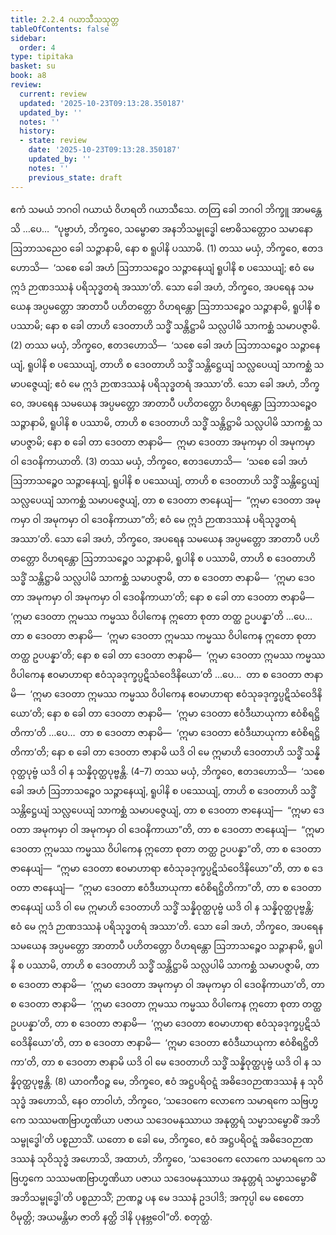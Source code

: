 ```yaml
---
title: 2.2.4 ဂယာသီသသုတ္တ
tableOfContents: false
sidebar:
  order: 4
type: tipitaka
basket: su
book: a8
review:
  current: review
  updated: '2025-10-23T09:13:28.350187'
  updated_by: ''
  notes: ''
  history:
  - state: review
    date: '2025-10-23T09:13:28.350187'
    updated_by: ''
    notes: ''
    previous_state: draft
---
```



<ReviewStatus review={frontmatter.review} showDetails={true} />

<HypothesisAnnotation frontmatter={frontmatter} />

<DynamicBreadcrumb />

<Division number="64" book="a8" e="ch" v="17" p="123">

<Paragraph number="652" book="a8">
ဧကံ သမယံ ဘဂဝါ ဂယာယံ ဝိဟရတိ ဂယာသီသေ. တတြ ခေါ ဘဂဝါ ဘိက္ခူ အာမန္တေသိ …ပေ…  “ပုဗ္ဗာဟံ, ဘိက္ခဝေ, သမ္ဗောဓာ အနဘိသမ္ဗုဒ္ဓေါ ဗောဓိသတ္တောဝ သမာနော ဩဘာသညေဝ ခေါ သဉ္ဇာနာမိ, နော စ ရူပါနိ ပဿာမိ. (1)
</Paragraph>

<Paragraph number="653" book="a8">
တဿ မယှံ, ဘိက္ခဝေ, ဧတဒဟောသိ—  ‘သစေ ခေါ အဟံ ဩဘာသဉ္စေဝ သဉ္ဇာနေယျံ ရူပါနိ စ ပဿေယျံ; ဧဝံ မေ ဣဒံ ဉာဏဒဿနံ ပရိသုဒ္ဓတရံ အဿာ’တိ.
</Paragraph>

<Paragraph number="654" book="a8">
သော ခေါ အဟံ, ဘိက္ခဝေ, အပရေန သမယေန အပ္ပမတ္တော အာတာပီ ပဟိတတ္တော ဝိဟရန္တော ဩဘာသဉ္စေဝ သဉ္ဇာနာမိ, ရူပါနိ စ ပဿာမိ; နော စ ခေါ တာဟိ ဒေဝတာဟိ သဒ္ဓိံ သန္တိဋ္ဌာမိ သလ္လပါမိ သာကစ္ဆံ သမာပဇ္ဇာမိ. (2)
</Paragraph>

<Paragraph number="655" book="a8">
တဿ မယှံ, ဘိက္ခဝေ, ဧတဒဟောသိ—  ‘သစေ ခေါ အဟံ ဩဘာသဉ္စေဝ သဉ္ဇာနေယျံ, ရူပါနိ စ ပဿေယျံ, တာဟိ စ ဒေဝတာဟိ သဒ္ဓိံ သန္တိဋ္ဌေယျံ သလ္လပေယျံ သာကစ္ဆံ သမာပဇ္ဇေယျံ; ဧဝံ မေ ဣဒံ ဉာဏဒဿနံ ပရိသုဒ္ဓတရံ အဿာ’တိ.
</Paragraph>

<Paragraph number="656" book="a8">
သော ခေါ အဟံ, ဘိက္ခဝေ, အပရေန သမယေန အပ္ပမတ္တော အာတာပီ ပဟိတတ္တော ဝိဟရန္တော ဩဘာသဉ္စေဝ သဉ္ဇာနာမိ, ရူပါနိ စ ပဿာမိ, တာဟိ စ ဒေဝတာဟိ သဒ္ဓိံ သန္တိဋ္ဌာမိ သလ္လပါမိ သာကစ္ဆံ သမာပဇ္ဇာမိ; နော စ ခေါ တာ ဒေဝတာ ဇာနာမိ—  ဣမာ ဒေဝတာ အမုကမှာ ဝါ အမုကမှာ ဝါ ဒေဝနိကာယာတိ. (3)
</Paragraph>

<Paragraph number="657" book="a8">
တဿ မယှံ, ဘိက္ခဝေ, ဧတဒဟောသိ—  ‘သစေ ခေါ အဟံ ဩဘာသဉ္စေဝ သဉ္ဇာနေယျံ, ရူပါနိ စ ပဿေယျံ, တာဟိ စ ဒေဝတာဟိ သဒ္ဓိံ သန္တိဋ္ဌေယျံ သလ္လပေယျံ သာကစ္ဆံ သမာပဇ္ဇေယျံ, တာ စ ဒေဝတာ ဇာနေယျံ—  “ဣမာ ဒေဝတာ အမုကမှာ ဝါ အမုကမှာ ဝါ ဒေဝနိကာယာ”တိ; ဧဝံ မေ ဣဒံ ဉာဏဒဿနံ ပရိသုဒ္ဓတရံ အဿာ’တိ.
</Paragraph>

<Paragraph number="658" book="a8">
သော ခေါ အဟံ, ဘိက္ခဝေ, အပရေန သမယေန အပ္ပမတ္တော အာတာပီ ပဟိတတ္တော ဝိဟရန္တော ဩဘာသဉ္စေဝ သဉ္ဇာနာမိ, ရူပါနိ စ ပဿာမိ, တာဟိ စ ဒေဝတာဟိ သဒ္ဓိံ သန္တိဋ္ဌာမိ သလ္လပါမိ သာကစ္ဆံ သမာပဇ္ဇာမိ, တာ စ ဒေဝတာ ဇာနာမိ—  ‘ဣမာ ဒေဝတာ အမုကမှာ ဝါ အမုကမှာ ဝါ ဒေဝနိကာယာ’တိ; နော စ ခေါ တာ ဒေဝတာ ဇာနာမိ—  ‘ဣမာ ဒေဝတာ ဣမဿ ကမ္မဿ ဝိပါကေန ဣတော စုတာ တတ္ထ ဥပပန္နာ’တိ …ပေ…  တာ စ ဒေဝတာ ဇာနာမိ—  ‘ဣမာ ဒေဝတာ ဣမဿ ကမ္မဿ ဝိပါကေန ဣတော စုတာ တတ္ထ ဥပပန္နာ’တိ; နော စ ခေါ တာ ဒေဝတာ ဇာနာမိ—  ‘ဣမာ ဒေဝတာ ဣမဿ ကမ္မဿ ဝိပါကေန ဧဝမာဟာရာ ဧဝံသုခဒုက္ခပ္ပဋိသံဝေဒိနိယော’တိ …ပေ…  တာ စ ဒေဝတာ ဇာနာမိ—  ‘ဣမာ ဒေဝတာ ဣမဿ ကမ္မဿ ဝိပါကေန ဧဝမာဟာရာ ဧဝံသုခဒုက္ခပ္ပဋိသံဝေဒိနိယော’တိ; နော စ ခေါ တာ ဒေဝတာ ဇာနာမိ—  ‘ဣမာ ဒေဝတာ ဧဝံဒီဃာယုကာ ဧဝံစိရဋ္ဌိတိကာ’တိ …ပေ…  တာ စ ဒေဝတာ ဇာနာမိ—  ‘ဣမာ ဒေဝတာ ဧဝံဒီဃာယုကာ ဧဝံစိရဋ္ဌိတိကာ’တိ; နော စ ခေါ တာ ဒေဝတာ ဇာနာမိ ယဒိ ဝါ မေ ဣမာဟိ ဒေဝတာဟိ သဒ္ဓိံ သန္နိဝုတ္ထပုဗ္ဗံ ယဒိ ဝါ န သန္နိဝုတ္ထပုဗ္ဗန္တိ. (4–7)
</Paragraph>

<Paragraph number="659" book="a8">
တဿ မယှံ, ဘိက္ခဝေ, ဧတဒဟောသိ—  ‘သစေ ခေါ အဟံ ဩဘာသဉ္စေဝ သဉ္ဇာနေယျံ, ရူပါနိ စ ပဿေယျံ, တာဟိ စ ဒေဝတာဟိ သဒ္ဓိံ သန္တိဋ္ဌေယျံ သလ္လပေယျံ သာကစ္ဆံ သမာပဇ္ဇေယျံ, တာ စ ဒေဝတာ ဇာနေယျံ—  “ဣမာ ဒေဝတာ အမုကမှာ ဝါ အမုကမှာ ဝါ ဒေဝနိကာယာ”တိ, တာ စ ဒေဝတာ ဇာနေယျံ—  “ဣမာ ဒေဝတာ ဣမဿ ကမ္မဿ ဝိပါကေန ဣတော စုတာ တတ္ထ ဥပပန္နာ”တိ, တာ စ ဒေဝတာ ဇာနေယျံ—  “ဣမာ ဒေဝတာ ဧဝမာဟာရာ ဧဝံသုခဒုက္ခပ္ပဋိသံဝေဒိနိယော”တိ, တာ စ ဒေဝတာ ဇာနေယျံ—  “ဣမာ ဒေဝတာ ဧဝံဒီဃာယုကာ ဧဝံစိရဋ္ဌိတိကာ”တိ, တာ စ ဒေဝတာ ဇာနေယျံ ယဒိ ဝါ မေ ဣမာဟိ ဒေဝတာဟိ သဒ္ဓိံ သန္နိဝုတ္ထပုဗ္ဗံ ယဒိ ဝါ န သန္နိဝုတ္ထပုဗ္ဗန္တိ; ဧဝံ မေ ဣဒံ ဉာဏဒဿနံ ပရိသုဒ္ဓတရံ အဿာ’တိ.
</Paragraph>

<Paragraph number="660" book="a8">
သော ခေါ အဟံ, ဘိက္ခဝေ, အပရေန သမယေန အပ္ပမတ္တော အာတာပီ ပဟိတတ္တော ဝိဟရန္တော ဩဘာသဉ္စေဝ သဉ္ဇာနာမိ, ရူပါနိ စ ပဿာမိ, တာဟိ စ ဒေဝတာဟိ သဒ္ဓိံ သန္တိဋ္ဌာမိ သလ္လပါမိ သာကစ္ဆံ သမာပဇ္ဇာမိ, တာ စ ဒေဝတာ ဇာနာမိ—  ‘ဣမာ ဒေဝတာ အမုကမှာ ဝါ အမုကမှာ ဝါ ဒေဝနိကာယာ’တိ, တာ စ ဒေဝတာ ဇာနာမိ—  ‘ဣမာ ဒေဝတာ ဣမဿ ကမ္မဿ ဝိပါကေန ဣတော စုတာ တတ္ထ ဥပပန္နာ’တိ, တာ စ ဒေဝတာ ဇာနာမိ—  ‘ဣမာ ဒေဝတာ ဧဝမာဟာရာ ဧဝံသုခဒုက္ခပ္ပဋိသံဝေဒိနိယော’တိ, တာ စ ဒေဝတာ ဇာနာမိ—  ‘ဣမာ ဒေဝတာ ဧဝံဒီဃာယုကာ ဧဝံစိရဋ္ဌိတိကာ’တိ, တာ စ ဒေဝတာ ဇာနာမိ ယဒိ ဝါ မေ ဒေဝတာဟိ သဒ္ဓိံ သန္နိဝုတ္ထပုဗ္ဗံ ယဒိ ဝါ န သန္နိဝုတ္ထပုဗ္ဗန္တိ. (8)
</Paragraph>

<Paragraph number="661" book="a8">
ယာဝကီဝဉ္စ မေ, ဘိက္ခဝေ, ဧဝံ အဋ္ဌပရိဝဋ္ဋံ အဓိဒေဝဉာဏဒဿနံ န သုဝိသုဒ္ဓံ အဟောသိ, နေဝ တာဝါဟံ, ဘိက္ခဝေ, ‘သဒေဝကေ လောကေ သမာရကေ သဗြဟ္မကေ သဿမဏဗြာဟ္မဏိယာ ပဇာယ သဒေဝမနုဿာယ အနုတ္တရံ သမ္မာသမ္ဗောဓိံ အဘိသမ္ဗုဒ္ဓေါ’တိ ပစ္စညာသိံ. ယတော စ ခေါ မေ, ဘိက္ခဝေ, ဧဝံ အဋ္ဌပရိဝဋ္ဋံ အဓိဒေဝဉာဏဒဿနံ သုဝိသုဒ္ဓံ အဟောသိ, အထာဟံ, ဘိက္ခဝေ, ‘သဒေဝကေ လောကေ သမာရကေ သဗြဟ္မကေ သဿမဏဗြာဟ္မဏိယာ ပဇာယ သဒေဝမနုဿာယ အနုတ္တရံ သမ္မာသမ္ဗောဓိံ အဘိသမ္ဗုဒ္ဓေါ’တိ ပစ္စညာသိံ; ဉာဏဉ္စ ပန မေ ဒဿနံ ဥဒပါဒိ; အကုပ္ပါ မေ စေတောဝိမုတ္တိ; အယမန္တိမာ ဇာတိ နတ္ထိ ဒါနိ ပုနဗ္ဘဝေါ”တိ.

</Paragraph>
</Division>

<Paragraph number="662" type="center" book="a8">
စတုတ္ထံ.
</Paragraph>